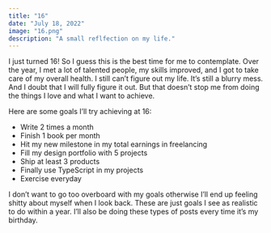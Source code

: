 ```yaml
---
title: "16"
date: "July 18, 2022"
image: "16.png"
description: "A small reflfection on my life."
---
```


I just turned 16! So I guess this is the best time for me to contemplate. Over the year, I met a lot of talented people, my skills improved, and I got to take care of my overall health. I still can’t figure out my life. It’s still a blurry mess. And I doubt that I will fully figure it out. But that doesn’t stop me from doing the things I love and what I want to achieve.

Here are some goals I’ll try achieving at 16:

- Write 2 times a month
- Finish 1 book per month
- Hit my new milestone in my total earnings in freelancing
- Fill my design portfolio with 5 projects
- Ship at least 3 products
- Finally use TypeScript in my projects
- Exercise everyday

I don’t want to go too overboard with my goals otherwise I’ll end up feeling shitty about myself when I look back. These are just goals I see as realistic to do within a year. I’ll also be doing these types of posts every time it’s my birthday.
